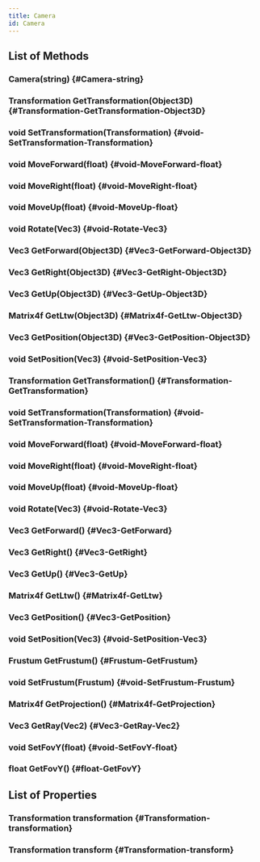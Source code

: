 ```yaml
---
title: Camera
id: Camera
---
```


## List of Methods

### Camera(string) {#Camera-string}

### Transformation GetTransformation(Object3D) {#Transformation-GetTransformation-Object3D}

### void SetTransformation(Transformation) {#void-SetTransformation-Transformation}

### void MoveForward(float) {#void-MoveForward-float}

### void MoveRight(float) {#void-MoveRight-float}

### void MoveUp(float) {#void-MoveUp-float}

### void Rotate(Vec3) {#void-Rotate-Vec3}

### Vec3 GetForward(Object3D) {#Vec3-GetForward-Object3D}

### Vec3 GetRight(Object3D) {#Vec3-GetRight-Object3D}

### Vec3 GetUp(Object3D) {#Vec3-GetUp-Object3D}

### Matrix4f GetLtw(Object3D) {#Matrix4f-GetLtw-Object3D}

### Vec3 GetPosition(Object3D) {#Vec3-GetPosition-Object3D}

### void SetPosition(Vec3) {#void-SetPosition-Vec3}

### Transformation GetTransformation() {#Transformation-GetTransformation}

### void SetTransformation(Transformation) {#void-SetTransformation-Transformation}

### void MoveForward(float) {#void-MoveForward-float}

### void MoveRight(float) {#void-MoveRight-float}

### void MoveUp(float) {#void-MoveUp-float}

### void Rotate(Vec3) {#void-Rotate-Vec3}

### Vec3 GetForward() {#Vec3-GetForward}

### Vec3 GetRight() {#Vec3-GetRight}

### Vec3 GetUp() {#Vec3-GetUp}

### Matrix4f GetLtw() {#Matrix4f-GetLtw}

### Vec3 GetPosition() {#Vec3-GetPosition}

### void SetPosition(Vec3) {#void-SetPosition-Vec3}

### Frustum GetFrustum() {#Frustum-GetFrustum}

### void SetFrustum(Frustum) {#void-SetFrustum-Frustum}

### Matrix4f GetProjection() {#Matrix4f-GetProjection}

### Vec3 GetRay(Vec2) {#Vec3-GetRay-Vec2}

### void SetFovY(float) {#void-SetFovY-float}

### float GetFovY() {#float-GetFovY}

## List of Properties

### Transformation transformation {#Transformation-transformation}

### Transformation transform {#Transformation-transform}

